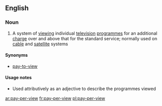 ==English==

===Noun===
{{wikipedia}}
{{en-noun|head=[[pay]]-[[per]]-[[view]]|-}}

# A system of [[viewing]] individual [[television]] [[programme]]s for an additional [[charge]] over and above that for the standard service; normally used on [[cable]] and [[satellite]] systems

====Synonyms====
*[[pay-to-view]]

====Usage notes====
*Used attributively as an adjective to describe the programmes viewed

[[ar:pay-per-view]]
[[fr:pay-per-view]]
[[pl:pay-per-view]]
